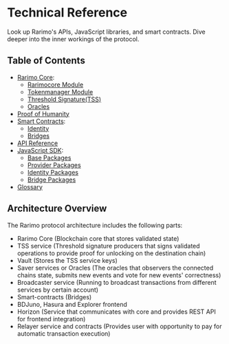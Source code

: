 ---
---

# Technical Reference

Look up Rarimo's APIs, JavaScript libraries, and smart contracts. Dive deeper into the inner workings of the protocol.

## Table of Contents

- [Rarimo Core](/reference/core):
    - [Rarimocore Module](/reference/core/rarimocore)
    - [Tokenmanager Module](/reference/core/tokenmanager)
    - [Threshold Signature(TSS)](/reference/core/tss)
    - [Oracles](/reference/core/oracles)
- [Proof of Humanity](/reference/proof-of-humanity)
- [Smart Contracts](/reference/contracts):
    - [Identity](/reference/contracts/identity)
    - [Bridges](/reference/contracts/bridge)
- [API Reference](/reference/api)
- [JavaScript SDK](/reference/sdk):
    - [Base Packages](/reference/sdk/packages-base)
    - [Provider Packages](/reference/sdk/packages-provider)
    - [Identity Packages](/reference/sdk/packages-identity)
    - [Bridge Packages](/reference/sdk/packages-bridge)
- [Glossary](/reference/glossary)

## Architecture Overview

<!-- TODO: Add architecture diagram -->

The Rarimo protocol architecture includes the following parts:

- Rarimo Core (Blockchain core that stores validated state)
- TSS service (Threshold signature producers that signs validated operations to provide proof for unlocking on the destination chain)
- Vault (Stores the TSS service keys)
- Saver services or Oracles (The oracles that observers the connected chains state, submits new events and vote for new events' correctness)
- Broadcaster service (Running to broadcast transactions from different services by certain account)
- Smart-contracts (Bridges)
- BDJuno, Hasura and Explorer frontend
- Horizon (Service that communicates with core and provides REST API for frontend integration)
- Relayer service and contracts (Provides user with opportunity to pay for automatic transaction execution)
